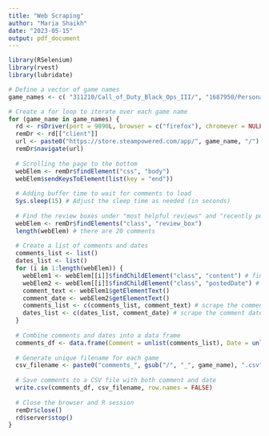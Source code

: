 ```yaml
---
title: "Web Scraping"
author: "Maria Shaikh"
date: "2023-05-15"
output: pdf_document
---
```


```r
library(RSelenium)
library(rvest)
library(lubridate)
```

```r
# Define a vector of game names
game_names <- c( "311210/Call_of_Duty_Black_Ops_III/", "1687950/Persona_5_Royal/", "730/CounterStrike_Global_Offensive/")
```

```r
# Create a for loop to iterate over each game name
for (game_name in game_names) {
  rd <- rsDriver(port = 9890L, browser = c("firefox"), chromever = NULL)
  remDr <- rd[["client"]]
  url <- paste0("https://store.steampowered.com/app/", game_name, "/")
  remDr$navigate(url)
  
  # Scrolling the page to the bottom
  webElem <- remDr$findElement("css", "body")
  webElem$sendKeysToElement(list(key = "end"))
  
  # Adding buffer time to wait for comments to load
  Sys.sleep(15) # Adjust the sleep time as needed (in seconds)
  
  # Find the review boxes under "most helpful reviews" and "recently posted"
  webElem <- remDr$findElements("class", "review_box")
  length(webElem) # there are 20 comments
  
  # Create a list of comments and dates
  comments_list <- list()
  dates_list <- list()
  for (i in 1:length(webElem)) {
    webElem1 <- webElem[[i]]$findChildElement("class", "content") # find each comment
    webElem2 <- webElem[[i]]$findChildElement("class", "postedDate") # find each comment date
    comment_text <- webElem1$getElementText()
    comment_date <- webElem2$getElementText()
    comments_list <- c(comments_list, comment_text) # scrape the comment
    dates_list <- c(dates_list, comment_date) # scrape the comment date
  }
  
  # Combine comments and dates into a data frame
  comments_df <- data.frame(Comment = unlist(comments_list), Date = unlist(dates_list))
  
  # Generate unique filename for each game
  csv_filename <- paste0("comments_", gsub("/", "_", game_name), ".csv")
  
  # Save comments to a CSV file with both comment and date
  write.csv(comments_df, csv_filename, row.names = FALSE)
  
  # Close the browser and R session
  remDr$close()
  rd$server$stop()
}



```


